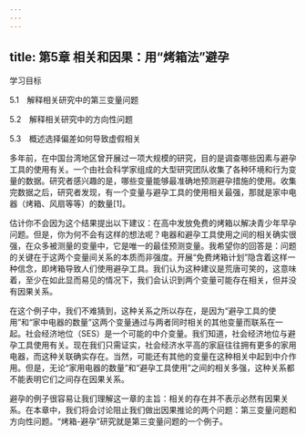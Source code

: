 ```yaml
---
---
---
```

title: 第5章 相关和因果：用“烤箱法”避孕
---




学习目标

5.1　解释相关研究中的第三变量问题

5.2　解释相关研究中的方向性问题

5.3　概述选择偏差如何导致虚假相关

多年前，在中国台湾地区曾开展过一项大规模的研究，目的是调查哪些因素与避孕工具的使用有关。一个由社会科学家组成的大型研究团队收集了各种环境和行为变量的数据。研究者感兴趣的是，哪些变量能够最准确地预测避孕措施的使用。收集完数据之后，研究者发现，有一个变量与避孕工具的使用相关最强，那就是家中电器（烤箱、风扇等等）的数量[1]。

估计你不会因为这个结果提出以下建议：在高中发放免费的烤箱以解决青少年早孕问题。但是，你为何不会有这样的想法呢？电器和避孕工具使用之间的相关确实很强，在众多被测量的变量中，它是唯一的最佳预测变量。我希望你的回答是：问题的关键在于这两个变量间关系的本质而非强度。开展“免费烤箱计划”隐含着这样一种信念，即烤箱导致人们使用避孕工具。我们认为这种建议是荒唐可笑的，这意味着，至少在如此显而易见的情况下，我们会认识到两个变量可能存在相关，但并没有因果关系。

在这个例子中，我们不难猜到，这种关系之所以存在，是因为“避孕工具的使用”和“家中电器的数量”这两个变量通过与两者同时相关的其他变量而联系在一起。社会经济地位（SES）是一个可能的中介变量。我们知道，社会经济地位与避孕工具使用有关。现在我们只需证实，社会经济水平高的家庭往往拥有更多的家用电器，而这种关联确实存在。当然，可能还有其他的变量在这种相关中起到中介作用。但是，无论“家用电器的数量”和“避孕工具使用”之间的相关多强，这种关系都不能表明它们之间存在因果关系。

避孕的例子很容易让我们理解这一章的主旨：相关的存在并不表示必然有因果关系。在本章中，我们将会讨论阻止我们做出因果推论的两个问题：第三变量问题和方向性问题。“烤箱-避孕”研究就是第三变量问题的一个例子。